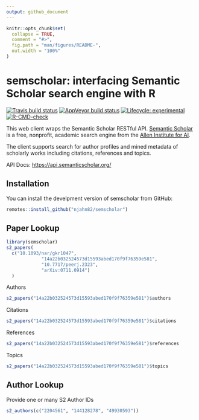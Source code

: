 ```yaml
---
output: github_document
---
```


<!-- README.md is generated from README.Rmd. Please edit that file -->

```r
knitr::opts_chunk$set(
  collapse = TRUE,
  comment = "#>",
  fig.path = "man/figures/README-",
  out.width = "100%"
)
```

# semscholar: interfacing Semantic Scholar search engine with R

<!-- badges: start -->
[![Travis build status](https://travis-ci.org/njahn82/semscholar.svg?branch=master)](https://travis-ci.org/njahn82/semscholar)
[![AppVeyor build status](https://ci.appveyor.com/api/projects/status/github/njahn82/semscholar?branch=master&svg=true)](https://ci.appveyor.com/project/njahn82/semscholar)
[![Lifecycle: experimental](https://img.shields.io/badge/lifecycle-experimental-orange.svg)](https://www.tidyverse.org/lifecycle/#experimental)
[![R-CMD-check](https://github.com/njahn82/semscholar/workflows/R-CMD-check/badge.svg)](https://github.com/njahn82/semscholar/actions)
<!-- badges: end -->

This web client wraps the Semantic Scholar RESTful API. 
[Semantic Scholar](https://www.semanticscholar.org/) is a free, 
nonprofit, academic search engine from the 
[Allen Institute for AI](https://allenai.org/). 

The client supports search for author profiles and mined metadata 
of scholarly works including citations, references and topics.
    
API Docs: <https://api.semanticscholar.org/>

## Installation

You can install the develpment version of semscholar from GitHub:

``` r
remotes::install_github("njahn82/semscholar")
```

## Paper Lookup

```r
library(semscholar)
s2_papers(
  c("10.1093/nar/gkr1047", 
             "14a22b032524573d15593abed170f9f76359e581", 
             "10.7717/peerj.2323", 
             "arXiv:0711.0914")
  )
```

Authors

```r
s2_papers("14a22b032524573d15593abed170f9f76359e581")$authors
```

Citations

```r
s2_papers("14a22b032524573d15593abed170f9f76359e581")$citations
```

References

```r
s2_papers("14a22b032524573d15593abed170f9f76359e581")$references
```

Topics

```r
s2_papers("14a22b032524573d15593abed170f9f76359e581")$topics
```

## Author Lookup

Provide one or many S2 Author IDs

```r
s2_authors(c("2204561", "144128278", "49930593"))
```


